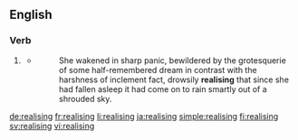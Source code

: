 ==English==

===Verb===
{{head|en|present participle}}

#{{label|en|UK}} {{present participle of|realise|lang=en}}
#*{{RQ:Vance Nobody|II}}
#*:She wakened in sharp panic, bewildered by the grotesquerie of some half-remembered dream in contrast with the harshness of inclement fact, drowsily '''realising''' that since she had fallen asleep it had come on to rain smartly out of a shrouded sky.

[[de:realising]]
[[fr:realising]]
[[li:realising]]
[[ja:realising]]
[[simple:realising]]
[[fi:realising]]
[[sv:realising]]
[[vi:realising]]